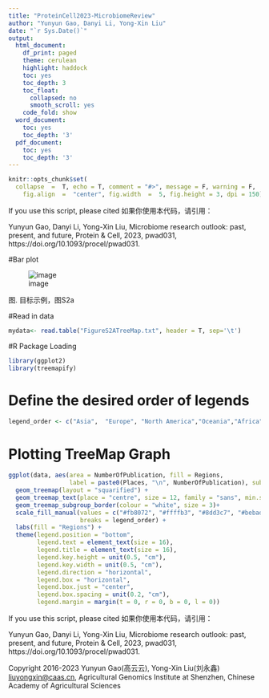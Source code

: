 ---
title: "ProteinCell2023-MicrobiomeReview"
author: "Yunyun Gao, Danyi Li, Yong-Xin Liu"
date: "`r Sys.Date()`"
output: 
  html_document:
    df_print: paged
    theme: cerulean
    highlight: haddock
    toc: yes
    toc_depth: 3
    toc_float:
      collapsed: no
      smooth_scroll: yes
    code_fold: show
  word_document:
    toc: yes
    toc_depth: '3'
  pdf_document:
    toc: yes
    toc_depth: '3'
---

```{r setup, include = FALSE}
knitr::opts_chunk$set(
  collapse  =  T, echo = T, comment = "#>", message = F, warning = F,
	fig.align  =  "center", fig.width  =  5, fig.height = 3, dpi = 150)
```

If you use this script, please cited 如果你使用本代码，请引用：

Yunyun Gao, Danyi Li, Yong-Xin Liu, Microbiome research outlook: past, present, and future, Protein & Cell, 2023, pwad031, https://doi.org/10.1093/procel/pwad031. 

#Bar plot

![image](FigureS2ATreeMap.jpg)

图. 目标示例，图S2a


#Read in data

```{r}

mydata<- read.table("FigureS2ATreeMap.txt", header = T, sep='\t')

```
#R Package Loading

```{r install, echo = TRUE}

library(ggplot2)
library(treemapify)

```

# Define the desired order of legends

```{r parameter}
legend_order <- c("Asia",  "Europe", "North America","Oceania","Africa", "South America",  "Others")

```

# Plotting TreeMap Graph

```{r}

ggplot(data, aes(area = NumberOfPublication, fill = Regions,
                 label = paste0(Places, "\n", NumberOfPublication), subgroup = Regions)) +
  geom_treemap(layout = "squarified") +
  geom_treemap_text(place = "centre", size = 12, family = "sans", min.size = 12, alpha = 0.5, colour = 'black') +
  geom_treemap_subgroup_border(colour = "white", size = 3)+
  scale_fill_manual(values = c("#fb8072", "#ffffb3", "#8dd3c7", "#bebada", "#fdb462", "#80b1d3", "#b3de69"),
                    breaks = legend_order) +
  labs(fill = "Regions") +
  theme(legend.position = "bottom",
        legend.text = element_text(size = 16),
        legend.title = element_text(size = 16),
        legend.key.height = unit(0.5, "cm"),
        legend.key.width = unit(0.5, "cm"),
        legend.direction = "horizontal",
        legend.box = "horizontal",
        legend.box.just = "center",
        legend.box.spacing = unit(0.2, "cm"),
        legend.margin = margin(t = 0, r = 0, b = 0, l = 0)) 
```

If you use this script, please cited 如果你使用本代码，请引用：

Yunyun Gao, Danyi Li, Yong-Xin Liu, Microbiome research outlook: past, present, and future, Protein & Cell, 2023, pwad031, https://doi.org/10.1093/procel/pwad031. 

Copyright 2016-2023 Yunyun Gao(高云云), Yong-Xin Liu(刘永鑫) <liuyongxin@caas.cn>, Agricultural Genomics Institute at Shenzhen, Chinese Academy of Agricultural Sciences
